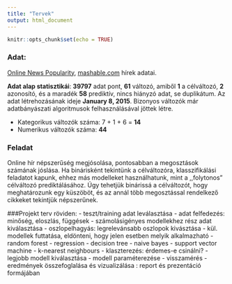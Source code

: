 ```yaml
---
title: "Tervek"
output: html_document
---
```


```r
knitr::opts_chunk$set(echo = TRUE)
```

### Adat:
[Online News Popularity](http://archive.ics.uci.edu/ml/datasets/Online+News+Popularity), [mashable.com](mashable.com) hírek adatai. 

**Adat alap statisztikái**: **39797** adat pont, **61** változó, amiből **1** a célváltozó, **2** azonosító, és a maradék **58** prediktív, nincs hiányzó adat, se duplikátum. Az adat létrehozásának ideje **January 8, 2015**. Bizonyos változók már adatbányászati algoritmusok felhasználásával jöttek létre.

- Kategorikus változók száma: 7 + 1 +  6 = **14** 
- Numerikus változók száma: **44**

### Feladat
Online hír népszerűség megjósolása, pontosabban a megosztások számának jóslása. Ha binárisként tekintünk a célváltozóra, klasszifikálási feladatot kapunk, ehhez más modelleket használhatunk, mint a ,,folytonos” célváltozó prediktálásához. Úgy tehetjük binárissá a célváltozót, hogy meghatározunk egy küszöböt, és az annál több megosztással rendelkező cikkeket tekintjük népszerűnek.

###Projekt terv röviden:
- teszt/training adat leválasztása
- adat felfedezés: minőség, eloszlás, függések
- számolásigényes modellekhez rész adat kiválasztása
- oszlopelhagyás: legrelevánsabb oszlopok kivásztása
- kül. modellek futtatása, eldönteni, hogy jelen esetben melyik alkalmazható
- random forest
- regression
- decision tree
- naive bayes
- support vector machine
- k-nearest neighbours
- klaszterezés: érdemes-e csinálni?
- legjobb modell kiválasztása
- modell paraméterezése
- visszamérés
- eredmények összefoglalása és vizualizálása : report és prezentáció formájában

